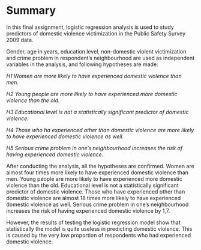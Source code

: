 # Summary 

In this final assignment, logistic regression analysis is used to study predictors of domestic violence victimization in the Public Safety Survey 2009 data. 

Gender, age in years, education level, non-domestic violent victimization and crime problem in respondent’s neighbourhood are used as independent variables in the analysis, and following hypotheses are made:

_H1 Women are more likely to have experienced domestic violence than men._

_H2 Young people are more likely to have experienced more domestic violence than the old._

_H3 Educational level is not a statistically significant predictor of domestic violence._

_H4 Those who ha experienced other than domestic violence are more likely to have experienced domestic violence as well._

_H5 Serious crime problem in one’s neighbourhood increases the risk of having experienced domestic violence._

After conducting the analysis, all the hypotheses are confirmed. Women are almost four times more likely to have experienced domestic violence than men. Young people are more likely to have experienced more domestic violence than the old. Educational level is not a statistically significant predictor of domestic violence. Those who have experienced other than domestic violence are almost 18 times more likely to have experienced domestic violence as well. Serious crime problem in one’s neighbourhood increases the risk of having experienced domestic violence by 1,7.

However, the results of testing the logistic regression model show that statistically the model is quite useless in predicting domestic violence. This is caused by the very low proportion of respondents who had experienced domestic violence.
